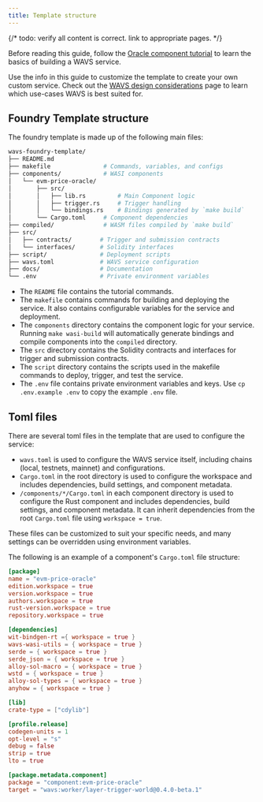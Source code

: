 ```yaml
---
title: Template structure
---
```

<!--docsignore
docsignore-->

{/* todo: verify all content is correct. link to appropriate pages. */}

<Callout title="Follow the tutorial" type="info">

Before reading this guide, follow the [Oracle component tutorial](/tutorial/1-overview) to learn the basics of building a WAVS service.

</Callout>

Use the info in this guide to customize the template to create your own custom service. Check out the [WAVS design considerations](/design) page to learn which use-cases WAVS is best suited for.

## Foundry Template structure

The foundry template is made up of the following main files:

```bash
wavs-foundry-template/
├── README.md
├── makefile               # Commands, variables, and configs
├── components/            # WASI components
│   └── evm-price-oracle/
│       ├── src/
│       │   ├── lib.rs         # Main Component logic
│       │   ├── trigger.rs     # Trigger handling
│       │   └── bindings.rs    # Bindings generated by `make build`
│       └── Cargo.toml     # Component dependencies
├── compiled/              # WASM files compiled by `make build`
├── src/
│   ├── contracts/        # Trigger and submission contracts
│   └── interfaces/       # Solidity interfaces
├── script/               # Deployment scripts
├── wavs.toml             # WAVS service configuration
├── docs/                 # Documentation
└── .env                  # Private environment variables
```

- The `README` file contains the tutorial commands.
- The `makefile` contains commands for building and deploying the service. It also contains configurable variables for the service and deployment.
- The `components` directory contains the component logic for your service. Running `make wasi-build` will automatically generate bindings and compile components into the `compiled` directory.
- The `src` directory contains the Solidity contracts and interfaces for trigger and submission contracts.
- The `script` directory contains the scripts used in the makefile commands to deploy, trigger, and test the service.
- The `.env` file contains private environment variables and keys. Use `cp .env.example .env` to copy the example `.env` file.


## Toml files

There are several toml files in the template that are used to configure the service:

- `wavs.toml` is used to configure the WAVS service itself, including chains (local, testnets, mainnet) and configurations.
- `Cargo.toml` in the root directory is used to configure the workspace and includes dependencies, build settings, and component metadata.
- `/components/*/Cargo.toml` in each component directory is used to configure the Rust component and includes dependencies, build settings, and component metadata. It can inherit dependencies from the root `Cargo.toml` file using `workspace = true`.

These files can be customized to suit your specific needs, and many settings can be overridden using environment variables.

The following is an example of a component's `Cargo.toml` file structure:

```toml
[package]
name = "evm-price-oracle"
edition.workspace = true
version.workspace = true
authors.workspace = true
rust-version.workspace = true
repository.workspace = true

[dependencies]
wit-bindgen-rt ={ workspace = true }
wavs-wasi-utils = { workspace = true }
serde = { workspace = true }
serde_json = { workspace = true }
alloy-sol-macro = { workspace = true }
wstd = { workspace = true }
alloy-sol-types = { workspace = true }
anyhow = { workspace = true }

[lib]
crate-type = ["cdylib"]

[profile.release]
codegen-units = 1
opt-level = "s"
debug = false
strip = true
lto = true

[package.metadata.component]
package = "component:evm-price-oracle"
target = "wavs:worker/layer-trigger-world@0.4.0-beta.1"

```

